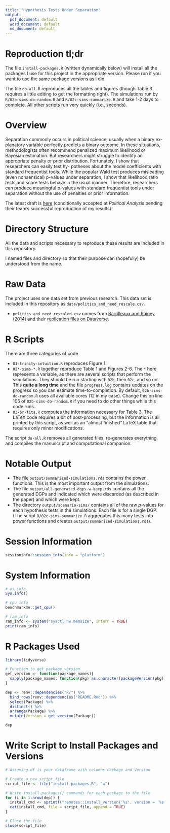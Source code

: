 ```yaml
---
title: "Hypothesis Tests Under Separation"
output:
  pdf_document: default
  word_document: default
  md_document: default
---
```


# Reproduction tl;dr

The file `install-packages.R` (written dynamically below) will install all the packages I use for this project in the appropriate version. Please run if you want to use the same package versions as I did.

The file `do-all.R` reproduces all the tables and figures (though Table 3 requires a little editing to get the formatting right). The simulations run by `R/02b-sims-do-random.R` and `R/02c-sims-summarize.R` and take 1-2 days to complete. All other scripts run very quickly (i.e., seconds).

# Overview

Separation commonly occurs in political science, usually when a binary ex- planatory variable perfectly predicts a binary outcome. In these situations, methodologists often recommend penalized maximum likelihood or Bayesian estimation. But researchers might struggle to identify an appropriate penalty or prior distribution. Fortunately, I show that researchers can easily test hy- potheses about the model coefficients with standard frequentist tools. While the popular Wald test produces misleading (even nonsensical) p-values under separation, I show that likelihood ratio tests and score tests behave in the usual manner. Therefore, researchers can produce meaningful p-values with standard frequentist tools under separation without the use of penalties or prior information.

The latest draft is [here](doc/wilks.pdf) (conditionally accepted at *Political Analysis* pending their team's successful reproduction of my results).

# Directory Structure

All the data and scripts necessary to reproduce these results are included in this repository.

I named files and directory so that their purpose can (hopefully) be understood from the name. 

# Raw Data

The project uses one data set from previous research. This data set is included in this repository as `data/politics_and_need_rescale.csv`.

- `politics_and_need_rescaled.csv` comes from [Barrilleaux and Rainey (2014)](http://www.carlislerainey.com/papers/need.pdf) and their [replication files on Dataverse](https://dataverse.unc.edu/dataset.xhtml?persistentId=doi:10.15139/S3/12130).

# R Scripts

There are three categories of code

- `01-trinity-intuition.R` reproduces Figure 1.
- `02*-sims-*.R` together reproduce Table 1 and Figures 2-6. The `*` here represents a variable, as there are several scripts that perform the simulations. They should be run starting with `02b`, then `02c`, and so on. This **quite a long time** and the file `progress.log` contains updates on the progress so you can estimate time-to-completion. By default, `02b-sims-do-random.R` uses all available cores (12 in my case). Change this on line 105 of `02b-sims-do-random.R` if you need to do other things while this code runs.
- `03-br-fits.R` computes the information necessary for Table 3. The LaTeX code requires a bit of post-processing, but the information is all printed by this script, as well as an "almost finished" LaTeX table that requires only minor modifications.

The script `do-all.R` removes all generated files, re-generates everything, and compiles the manuscript and computational companion.

# Notable Output

- The file `output/summarized-simulations.rds` contains the power functions. This is the most important output from the simulations.
- The file `output/all-generated-dgps-w-keep.rds` contains all the generated DGPs and indicated which were discarded (as described in the paper) and which were kept.
- The directory `output/scenario-sims/` contains all of the raw *p*-values for each hypothesis tests in the simulations. Each file is for a single DGP. (The script `R/02c-sims-summarize.R` aggregates this many tests into power functions and creates `output/summarized-simulations.rds`).

# Session Information

```r
sessioninfo::session_info(info = "platform")
```

# System Information

```r
# os info
Sys.info()

# cpu info
benchmarkme::get_cpu()

# ram info
ram_info <- system("sysctl hw.memsize", intern = TRUE)
print(ram_info)
```

# R Packages Used

```r
library(tidyverse)

# Function to get package version
get_version <- function(package_names){
  sapply(package_names, function(pkg) as.character(packageVersion(pkg)))
}

dep <- renv::dependencies("R/") %>%
  bind_rows(renv::dependencies("README.Rmd")) %>% 
  select(Package) %>%
  distinct() %>%
  arrange(Package) %>%
  mutate(Version = get_version(Package))

dep
```

# Write Script to Install Packages and Versions

```r
# Assuming df is your dataframe with columns Package and Version

# Create a new script file
script_file <- file("install-packages.R", "w")

# Write install.packages() commands for each package to the file
for (i in 1:nrow(dep)) {
  install_cmd <- sprintf("remotes::install_version('%s', version = '%s', repos = 'http://cran.us.r-project.org')\n", dep$Package[i], dep$Version[i])
  cat(install_cmd, file = script_file, append = TRUE)
}

# Close the file
close(script_file)
```
